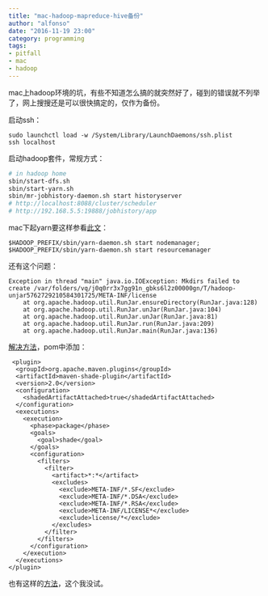 ```yaml
---
title: "mac-hadoop-mapreduce-hive备份"
author: "alfonso"
date: "2016-11-19 23:00"
category: programming
tags:
- pitfall
- mac
- hadoop
---
```

mac上hadoop环境的坑，有些不知道怎么搞的就突然好了，碰到的错误就不列举了，网上搜搜还是可以很快搞定的，仅作为备份。

启动ssh：
```
sudo launchctl load -w /System/Library/LaunchDaemons/ssh.plist
ssh localhost
```

启动hadoop套件，常规方式：
```bash
# in hadoop home
sbin/start-dfs.sh
sbin/start-yarn.sh
sbin/mr-jobhistory-daemon.sh start historyserver
# http://localhost:8088/cluster/scheduler
# http://192.168.5.5:19888/jobhistory/app
```
mac下起yarn要这样参看[此文](http://stackoverflow.com/questions/33968422/bin-bash-bin-java-no-such-file-or-directory)：
```
$HADOOP_PREFIX/sbin/yarn-daemon.sh start nodemanager;
$HADOOP_PREFIX/sbin/yarn-daemon.sh start resourcemanager
```
还有这个问题：
```
Exception in thread "main" java.io.IOException: Mkdirs failed to create /var/folders/vq/j0q0rr3x7gg91n_gbks6l2z00000gn/T/hadoop-unjar5762729210584301725/META-INF/license
	at org.apache.hadoop.util.RunJar.ensureDirectory(RunJar.java:128)
	at org.apache.hadoop.util.RunJar.unJar(RunJar.java:104)
	at org.apache.hadoop.util.RunJar.unJar(RunJar.java:81)
	at org.apache.hadoop.util.RunJar.run(RunJar.java:209)
	at org.apache.hadoop.util.RunJar.main(RunJar.java:136)
```
[解决方法](http://stackoverflow.com/questions/10522835/hadoop-java-io-ioexception-mkdirs-failed-to-create-some-path)，pom中添加：
```
 <plugin>
  <groupId>org.apache.maven.plugins</groupId>
  <artifactId>maven-shade-plugin</artifactId>
  <version>2.0</version>
  <configuration>
    <shadedArtifactAttached>true</shadedArtifactAttached>
  </configuration>
  <executions>
    <execution>
      <phase>package</phase>
      <goals>
        <goal>shade</goal>
      </goals>
      <configuration>
        <filters>
          <filter>
            <artifact>*:*</artifact>
            <excludes>
              <exclude>META-INF/*.SF</exclude>
              <exclude>META-INF/*.DSA</exclude>
              <exclude>META-INF/*.RSA</exclude>
              <exclude>META-INF/LICENSE*</exclude>
              <exclude>license/*</exclude>
            </excludes>
          </filter>
        </filters>
      </configuration>
    </execution>
  </executions>
</plugin>
```
也有这样的[方法](http://www.cnblogs.com/herrymbidium/p/5759034.html)，这个我没试。
